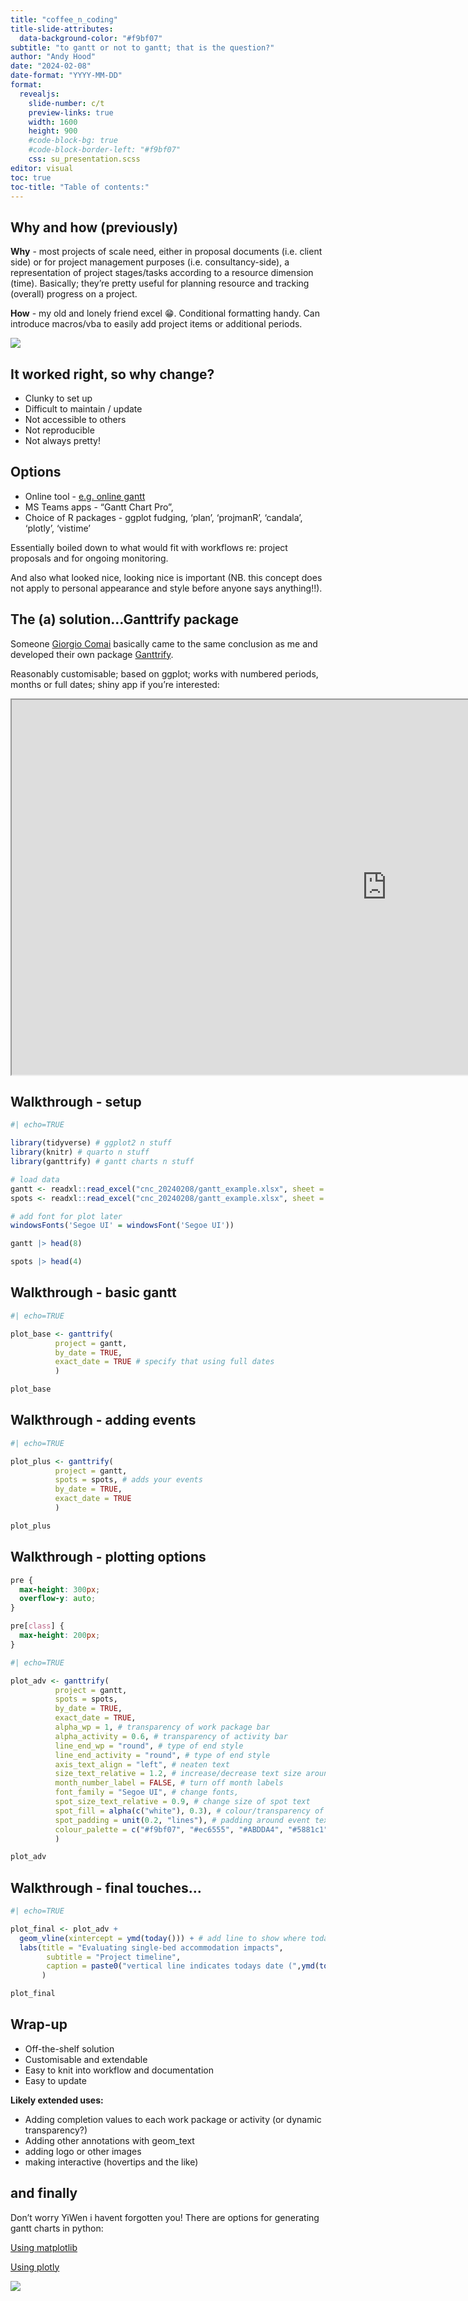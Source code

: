 ```yaml
---
title: "coffee_n_coding"
title-slide-attributes:
  data-background-color: "#f9bf07"
subtitle: "to gantt or not to gantt; that is the question?"
author: "Andy Hood"
date: "2024-02-08"
date-format: "YYYY-MM-DD"
format:
  revealjs:
    slide-number: c/t
    preview-links: true
    width: 1600
    height: 900
    #code-block-bg: true
    #code-block-border-left: "#f9bf07"
    css: su_presentation.scss
editor: visual
toc: true
toc-title: "Table of contents:"
---
```


## Why and how (previously)

::: {.fragment}
**Why** - most projects of scale need, either in proposal documents (i.e. client side) or for project management purposes (i.e. consultancy-side), a representation of project stages/tasks according to a resource dimension (time). Basically; they're pretty useful for planning resource and tracking (overall) progress on a project.
:::

::: {.fragment}
**How** - my old and lonely friend excel 😁. Conditional formatting handy. Can introduce macros/vba to easily add project items or additional periods.
:::

::: {.fragment .fade-up}

![](images/gantt_excel.png)
:::

## It worked right, so why change?

-   Clunky to set up
-   Difficult to maintain / update
-   Not accessible to others
-   Not reproducible
-   Not always pretty!

## Options

-   Online tool - [e.g. online gantt](https://www.onlinegantt.com/#/gantt)
-   MS Teams apps - "Gantt Chart Pro", 
-   Choice of R packages - ggplot fudging, 'plan', 'projmanR', 'candala', 'plotly', 'vistime'

Essentially boiled down to what would fit with workflows re: project proposals and for ongoing monitoring.

And also what looked nice, looking nice is important (NB. this concept does not apply to personal appearance and style before anyone says anything!!).

## The (a) solution...Ganttrify package

Someone [Giorgio Comai](https://www.github.com/giocomai) basically came to the same conclusion as me and developed their own package [Ganttrify](https://www.github.com/giocomai/ganttrify).

Reasonably customisable; based on ggplot; works with numbered periods, months or full dates; shiny app if you're interested:

::: {.fragment}
```{=html}
<iframe width="1200" height="600" src="https://ganttrify.europeandatajournalism.eu/" title="Ganttrify shiny"></iframe>
```
:::

## Walkthrough - setup

::: {.fragment}
``` r
#| echo=TRUE

library(tidyverse) # ggplot2 n stuff
library(knitr) # quarto n stuff
library(ganttrify) # gantt charts n stuff

# load data
gantt <- readxl::read_excel("cnc_20240208/gantt_example.xlsx", sheet = "gantt")
spots <- readxl::read_excel("cnc_20240208/gantt_example.xlsx", sheet = "spots")

# add font for plot later
windowsFonts('Segoe UI' = windowsFont('Segoe UI'))

```
:::

::: {.fragment}
``` r
gantt |> head(8)
```
:::

::: {.fragment}
``` r
spots |> head(4)
```
:::

## Walkthrough - basic gantt

::: {.fragment}
``` r
#| echo=TRUE

plot_base <- ganttrify(
          project = gantt,
          by_date = TRUE,
          exact_date = TRUE # specify that using full dates
          ) 

```
:::

::: {.fragment .fade-up}
``` r

plot_base

```
:::

## Walkthrough - adding events

::: {.fragment}
``` r
#| echo=TRUE

plot_plus <- ganttrify(
          project = gantt,
          spots = spots, # adds your events
          by_date = TRUE,
          exact_date = TRUE
          )

```
:::

::: {.fragment .fade-up}
``` r

plot_plus

```
:::

## Walkthrough - plotting options

```css
pre {
  max-height: 300px;
  overflow-y: auto;
}

pre[class] {
  max-height: 200px;
}
```

::: {.fragment}
``` r
#| echo=TRUE

plot_adv <- ganttrify(
          project = gantt,
          spots = spots,
          by_date = TRUE,
          exact_date = TRUE,
          alpha_wp = 1, # transparency of work package bar
          alpha_activity = 0.6, # transparency of activity bar
          line_end_wp = "round", # type of end style
          line_end_activity = "round", # type of end style
          axis_text_align = "left", # neaten text
          size_text_relative = 1.2, # increase/decrease text size around plot
          month_number_label = FALSE, # turn off month labels
          font_family = "Segoe UI", # change fonts,
          spot_size_text_relative = 0.9, # change size of spot text
          spot_fill = alpha(c("white"), 0.3), # colour/transparency of spot fill
          spot_padding = unit(0.2, "lines"), # padding around event text
          colour_palette = c("#f9bf07", "#ec6555", "#ABDDA4", "#5881c1", "#686F73") # customise colours
          )

```
:::

::: {.fragment .fade-up}
``` r

plot_adv

```
:::

## Walkthrough - final touches...

::: {.fragment}
``` r
#| echo=TRUE

plot_final <- plot_adv +
  geom_vline(xintercept = ymd(today())) + # add line to show where today is in project
  labs(title = "Evaluating single-bed accommodation impacts",
        subtitle = "Project timeline",
        caption = paste0("vertical line indicates todays date (",ymd(today()),")") #titles n stuff
       )

```
:::

::: {.fragment .fade-up}
``` r

plot_final

```
:::

## Wrap-up
::: {.fragment}
-   Off-the-shelf solution
-   Customisable and extendable
-   Easy to knit into workflow and documentation
-   Easy to update
:::

::: {.fragment}
**Likely extended uses:**

-   Adding completion values to each work package or activity (or dynamic transparency?)
-   Adding other annotations with geom_text
-   adding logo or other images
-   making interactive (hovertips and the like)
:::

## and finally

Don't worry YiWen i havent forgotten you! There are options for generating gantt charts in python:

[Using matplotlib](https://towardsdatascience.com/gantt-charts-with-pythons-matplotlib-395b7af72d72)

[Using plotly](https://python-charts.com/evolution/gantt-chart-plotly/?utm_content=cmp-true)

::: {.fragment}

![](https://media.istockphoto.com/id/1357394932/vector/q-a-banner-icon-in-flat-style-question-and-answer-vector-illustration-on-white-isolated.jpg?s=612x612&w=0&k=20&c=OH7X7MuUYSMCy7CHyq4VskUciQwsCJpR_R5oqBNWLx4=)

:::
